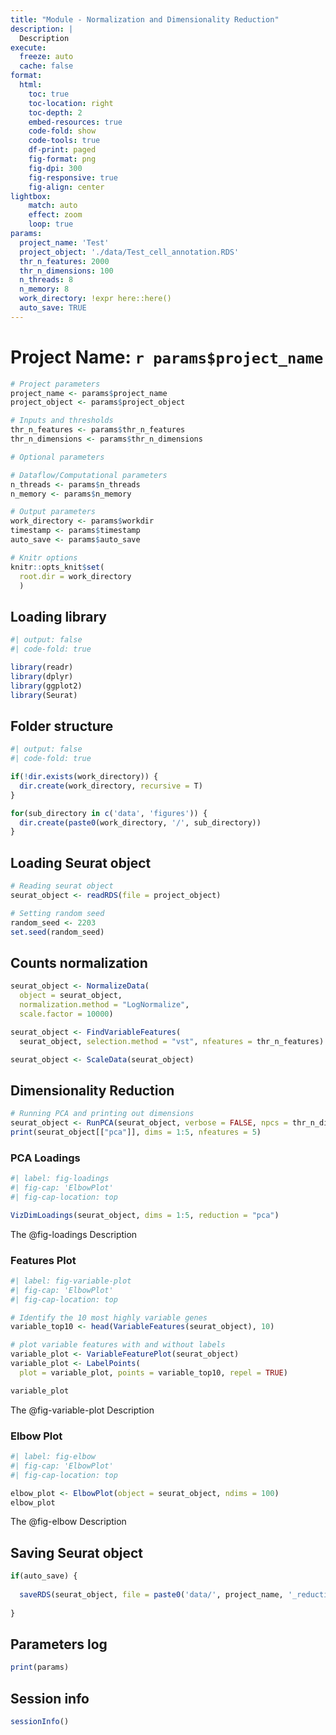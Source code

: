 ```yaml
---
title: "Module - Normalization and Dimensionality Reduction"
description: | 
  Description
execute:
  freeze: auto
  cache: false
format:
  html:
    toc: true
    toc-location: right
    toc-depth: 2
    embed-resources: true
    code-fold: show
    code-tools: true
    df-print: paged
    fig-format: png
    fig-dpi: 300
    fig-responsive: true
    fig-align: center
lightbox:
    match: auto
    effect: zoom
    loop: true
params:
  project_name: 'Test'
  project_object: './data/Test_cell_annotation.RDS'
  thr_n_features: 2000
  thr_n_dimensions: 100
  n_threads: 8
  n_memory: 8
  work_directory: !expr here::here()
  auto_save: TRUE
---
```


# Project Name: `r params$project_name`

```r

# Project parameters 
project_name <- params$project_name
project_object <- params$project_object

# Inputs and thresholds
thr_n_features <- params$thr_n_features
thr_n_dimensions <- params$thr_n_dimensions

# Optional parameters

# Dataflow/Computational parameters
n_threads <- params$n_threads
n_memory <- params$n_memory

# Output parameters
work_directory <- params$workdir
timestamp <- params$timestamp
auto_save <- params$auto_save

# Knitr options
knitr::opts_knit$set(
  root.dir = work_directory
  )

```

## Loading library

```r
#| output: false
#| code-fold: true

library(readr)
library(dplyr)
library(ggplot2)
library(Seurat)

```

## Folder structure

```r
#| output: false
#| code-fold: true

if(!dir.exists(work_directory)) {
  dir.create(work_directory, recursive = T)
}

for(sub_directory in c('data', 'figures')) {
  dir.create(paste0(work_directory, '/', sub_directory))
}

```

## Loading Seurat object

```r

# Reading seurat object
seurat_object <- readRDS(file = project_object)

# Setting random seed
random_seed <- 2203
set.seed(random_seed)

```

## Counts normalization

```r

seurat_object <- NormalizeData(
  object = seurat_object, 
  normalization.method = "LogNormalize",
  scale.factor = 10000)

seurat_object <- FindVariableFeatures(
  seurat_object, selection.method = "vst", nfeatures = thr_n_features)

seurat_object <- ScaleData(seurat_object)

```

## Dimensionality Reduction

```r

# Running PCA and printing out dimensions
seurat_object <- RunPCA(seurat_object, verbose = FALSE, npcs = thr_n_dimensions)
print(seurat_object[["pca"]], dims = 1:5, nfeatures = 5)

```

### PCA Loadings

```r
#| label: fig-loadings
#| fig-cap: 'ElbowPlot'
#| fig-cap-location: top

VizDimLoadings(seurat_object, dims = 1:5, reduction = "pca")

```

:::{.callout-tip}
The @fig-loadings Description
:::

### Features Plot

```r
#| label: fig-variable-plot
#| fig-cap: 'ElbowPlot'
#| fig-cap-location: top

# Identify the 10 most highly variable genes
variable_top10 <- head(VariableFeatures(seurat_object), 10)

# plot variable features with and without labels
variable_plot <- VariableFeaturePlot(seurat_object)
variable_plot <- LabelPoints(
  plot = variable_plot, points = variable_top10, repel = TRUE)

variable_plot

```

:::{.callout-tip}
The @fig-variable-plot Description
:::

### Elbow Plot

```r
#| label: fig-elbow
#| fig-cap: 'ElbowPlot'
#| fig-cap-location: top

elbow_plot <- ElbowPlot(object = seurat_object, ndims = 100)
elbow_plot

```

:::{.callout-tip}
The @fig-elbow Description
:::

## Saving Seurat object

```r

if(auto_save) {
  
  saveRDS(seurat_object, file = paste0('data/', project_name, '_reduction_object.RDS'))
  
}

```



## Parameters log

```r

print(params)

```

## Session info

```r

sessionInfo()

```
